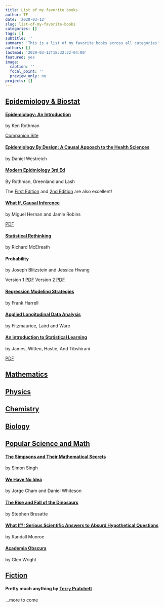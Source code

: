 ```yaml
---
title: List of my favorite books
author: TF
date: '2020-03-12'
slug: list-of-my-favorite-books
categories: []
tags: []
subtitle: ''
summary: 'This is a list of my favorite books across all categories'
authors: []
lastmod: '2020-03-12T18:32:22-04:00'
featured: yes
image:
  caption: ''
  focal_point: ''
  preview_only: no
projects: []
---
```


## <u>Epidemiology & Biostat</u>

#### [Epidemiology: An Introduction](https://global.oup.com/academic/product/epidemiology-9780199754557?cc=ca&lang=en&)
by Ken Rothman

[Companion Site](https://global.oup.com/us/companion.websites/9780199754557/)

#### [Epidemiology By Design: A Causal Appoach to the Health Sciences](https://global.oup.com/academic/product/epidemiology-by-design-9780190665760?cc=us&lang=en&)
by Daniel Westreich

#### [Modern Epidmiology 3rd Ed](https://shop.lww.com/Modern-Epidemiology/p/9781451190052)
By Rothman, Greenland and Lash

The [First Edition](https://www.amazon.com/Modern-Epidemiology-Kenneth-J-Rothman/dp/0316757764) and [2nd Edition](https://books.google.ca/books/about/Modern_Epidemiology.html?id=cL3zwIFHB7cC&redir_esc=y) are also excellent!

#### [What If, Causal Inference](https://www.hsph.harvard.edu/miguel-hernan/causal-inference-book/)
by Miguel Hernan and Jamie Robins

[PDF](https://cdn1.sph.harvard.edu/wp-content/uploads/sites/1268/2020/02/ci_hernanrobins_21feb20.pdf)


#### [Statistical Rethinking](https://xcelab.net/rm/statistical-rethinking/)
by Richard McElreath

#### Probability
by Joseph Blitzstein and Jessica Hwang

Version 1 [PDF](http://dl.rasabourse.com/Harvard%20Statistics.pdf)
Version 2 [PDF](https://drive.google.com/file/d/1VmkAAGOYCTORq1wxSQqy255qLJjTNvBI/view)

#### [Regression Modeling Strategies](http://biostat.mc.vanderbilt.edu/wiki/Main/RmS)
by Frank Harrell

#### [Applied Longitudinal Data Analysis](https://content.sph.harvard.edu/fitzmaur/ala2e/)
by Fitzmaurice, Laird and Ware

#### [An introduction to Statistical Learning](http://faculty.marshall.usc.edu/gareth-james/ISL/)
by James, Witten, Hastie, And Tibshirani

[PDF](https://www.ime.unicamp.br/~dias/Intoduction%20to%20Statistical%20Learning.pdf)

## <u>Mathematics</u>

## <u>Physics</u>

## <u>Chemistry</u>

## <u>Biology</u>

## <u>Popular Science and Math</u>

#### [The Simpsons and Their Mathematical Secrets](https://www.simonsingh.net/Simpsons_Mathematics/book/)
by Simon Singh

#### [We Have No Idea](http://phdcomics.com/noidea/)
by Jorge Cham and Daniel Whiteson

#### [The Rise and Fall of the Dinosaurs](https://www.harpercollins.com/9780062490421/the-rise-and-fall-of-the-dinosaurs/)
by Stephen Brusatte

#### [What If?: Serious Scientific Answers to Absurd Hypothetical Questions](https://what-if.xkcd.com/book/)
by Randall Munroe

#### [Academia Obscura](http://www.academiaobscura.com/book/)
by Glen Wright

## <u>Fiction</u>

#### Pretty much anything by [Terry Pratchett](https://www.terrypratchettbooks.com/books/)


...more to come